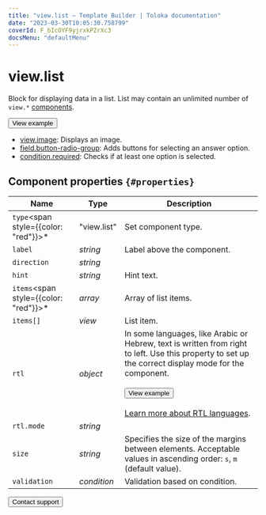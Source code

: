 ```yaml
---
title: "view.list — Template Builder | Toloka documentation"
date: "2023-03-30T10:05:30.758799"
coverId: F_bIcOYF9yjrxkPZrXc3
docsMenu: "defaultMenu"
---
```



# view.list

Block for displaying data in a list. List may contain an unlimited number of `view.*` [components](/docs/template-builder/reference).

<Button view="defaultInverse" size="l" type="link" url="https://ya.cc/t/ATPjrNYU3vUaRK">View example</Button>

<Cut title="Components used in the example">

- [view.image](/docs/template-builder/reference/view.image): Displays an image.
- [field.button-radio-group](/docs/template-builder/reference/field.button-radio-group): Adds buttons for selecting an answer option.
- [condition.required](/docs/template-builder/reference/condition.required): Checks if at least one option is selected.

</Cut>

## Component properties `{#properties}`

**Name** | **Type** | **Description**
----- | ----- | -----
`type`<span style={{color: "red"}}>\*</span> | "view.list" | Set component type.
`label` | _string_ | Label above the component.
`direction` | _string_ | <ViewListTable1/>
`hint` | _string_ | Hint text.
`items`<span style={{color: "red"}}>\*</span> | _array_ | Array of list items.
`items[]` | _view_ | List item.
`rtl` | _object_ | In some languages, like Arabic or Hebrew, text is written from right to left. Use this property to set up the correct display mode for the component.<br/><br/><Button view="defaultInverse" size="l" type="link" url="https://ya.cc/t/tq6fCNm_3ttFBW">View example</Button><br/><br/>[Learn more about RTL languages](https://www.w3.org/International/questions/qa-scripts).
`rtl.mode` | _string_ | <ViewListTable2/>
`size` | _string_ | Specifies the size of the margins between elements. Acceptable values in ascending order: `s`, `m` (default value).
`validation` | _condition_ | Validation based on condition.

<Button view="defaultInverse" size="l" type="link" url="/docs/guide/troubleshooting/support?form-source=template-builder-reference-view-list">Contact support</Button>